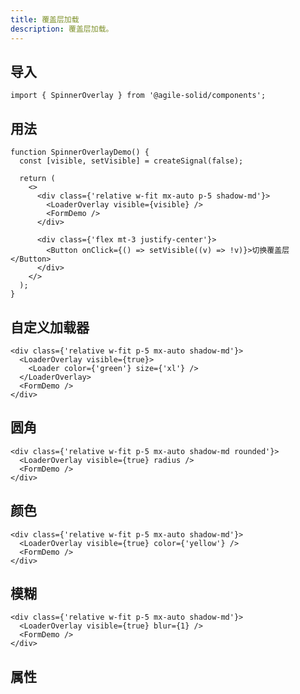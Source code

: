 ```yaml
---
title: 覆盖层加载
description: 覆盖层加载。
---
```


## 导入

```tsx
import { SpinnerOverlay } from '@agile-solid/components';
```

## 用法

```tsx preview editable
function SpinnerOverlayDemo() {
  const [visible, setVisible] = createSignal(false);

  return (
    <>
      <div class={'relative w-fit mx-auto p-5 shadow-md'}>
        <LoaderOverlay visible={visible} />
        <FormDemo />
      </div>

      <div class={'flex mt-3 justify-center'}>
        <Button onClick={() => setVisible((v) => !v)}>切换覆盖层</Button>
      </div>
    </>
  );
}
```

## 自定义加载器

```tsx preview editable
<div class={'relative w-fit p-5 mx-auto shadow-md'}>
  <LoaderOverlay visible={true}>
    <Loader color={'green'} size={'xl'} />
  </LoaderOverlay>
  <FormDemo />
</div>
```

## 圆角

```tsx preview editable
<div class={'relative w-fit p-5 mx-auto shadow-md rounded'}>
  <LoaderOverlay visible={true} radius />
  <FormDemo />
</div>
```

## 颜色

```tsx preview editable
<div class={'relative w-fit p-5 mx-auto shadow-md'}>
  <LoaderOverlay visible={true} color={'yellow'} />
  <FormDemo />
</div>
```

## 模糊

```tsx preview editable
<div class={'relative w-fit p-5 mx-auto shadow-md'}>
  <LoaderOverlay visible={true} blur={1} />
  <FormDemo />
</div>
```

## 属性

